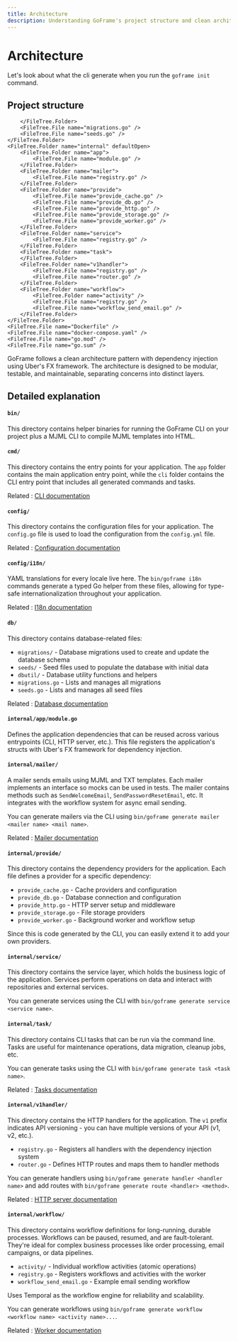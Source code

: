 ```yaml
---
title: Architecture
description: Understanding GoFrame's project structure and clean architecture patterns
---
```




# Architecture

Let's look about what the cli generate when you run the `goframe init` command.

## Project structure

<FileTree>
	<FileTree.Folder name="bin" defaultOpen>
		<FileTree.File name="goframe" />
		<FileTree.File name="mjml" />
	</FileTree.Folder>
	<FileTree.Folder name="cmd" defaultOpen>
		<FileTree.Folder name="app">
			<FileTree.File name="main.go" />
		</FileTree.Folder>
		<FileTree.Folder name="cli">
			<FileTree.File name="main.go" />
		</FileTree.Folder>
	</FileTree.Folder>
	<FileTree.Folder name="config" defaultOpen>
		<FileTree.File name="config.go" />
		<FileTree.File name="config.yml" />
		<FileTree.Folder name="i18n">
			<FileTree.File name="en.yml" />
			<FileTree.File name="fr.yml" />
		</FileTree.Folder>
	</FileTree.Folder>
	<FileTree.Folder name="db" defaultOpen>
		<FileTree.Folder name="dbutil">
			<FileTree.File name="dbutil.go" />
		</FileTree.Folder>
		<FileTree.Folder name="migrations">
			<FileTree.File name="20250613122558_create_storage_table.sql" />
		</FileTree.Folder>
		<FileTree.Folder name="seeds">

		</FileTree.Folder>
		<FileTree.File name="migrations.go" />
		<FileTree.File name="seeds.go" />
	</FileTree.Folder>
	<FileTree.Folder name="internal" defaultOpen>
		<FileTree.Folder name="app">
			<FileTree.File name="module.go" />
		</FileTree.Folder>
		<FileTree.Folder name="mailer">
			<FileTree.File name="registry.go" />
		</FileTree.Folder>
		<FileTree.Folder name="provide">
			<FileTree.File name="provide_cache.go" />
			<FileTree.File name="provide_db.go" />
			<FileTree.File name="provide_http.go" />
			<FileTree.File name="provide_storage.go" />
			<FileTree.File name="provide_worker.go" />
		</FileTree.Folder>
		<FileTree.Folder name="service">
			<FileTree.File name="registry.go" />
		</FileTree.Folder>
		<FileTree.Folder name="task">
		</FileTree.Folder>
		<FileTree.Folder name="v1handler">
			<FileTree.File name="registry.go" />
			<FileTree.File name="router.go" />
		</FileTree.Folder>
		<FileTree.Folder name="workflow">
			<FileTree.Folder name="activity" />
			<FileTree.File name="registry.go" />
			<FileTree.File name="workflow_send_email.go" />
		</FileTree.Folder>
	</FileTree.Folder>
	<FileTree.File name="Dockerfile" />
	<FileTree.File name="docker-compose.yaml" />
	<FileTree.File name="go.mod" />
	<FileTree.File name="go.sum" />
</FileTree>

GoFrame follows a clean architecture pattern with dependency injection using Uber's FX framework. The architecture is designed to be modular, testable, and maintainable, separating concerns into distinct layers.

## Detailed explanation

#### `bin/`

This directory contains helper binaries for running the GoFrame CLI on your project plus a MJML CLI to compile MJML templates into HTML.

#### `cmd/`

This directory contains the entry points for your application. The `app` folder contains the main application entry point, while the `cli` folder contains the CLI entry point that includes all generated commands and tasks.

Related : [CLI documentation](/docs/cli)

#### `config/`

This directory contains the configuration files for your application. The `config.go` file is used to load the configuration from the `config.yml` file.

Related : [Configuration documentation](/docs/configuration)

#### `config/i18n/`

YAML translations for every locale live here. The `bin/goframe i18n` commands generate a typed Go helper from these files, allowing for type-safe internationalization throughout your application.

Related : [I18n documentation](/docs/i18n)

#### `db/`

This directory contains database-related files:
- `migrations/` - Database migrations used to create and update the database schema  
- `seeds/` - Seed files used to populate the database with initial data
- `dbutil/` - Database utility functions and helpers
- `migrations.go` - Lists and manages all migrations
- `seeds.go` - Lists and manages all seed files

Related : [Database documentation](/docs/database)

#### `internal/app/module.go`

Defines the application dependencies that can be reused across various entrypoints (CLI, HTTP server, etc.). This file registers the application's structs with Uber's FX framework for dependency injection.

#### `internal/mailer/`

A mailer sends emails using MJML and TXT templates. Each mailer implements an interface so mocks can be used in tests. The mailer contains methods such as `SendWelcomeEmail`, `SendPasswordResetEmail`, etc. It integrates with the workflow system for async email sending.

You can generate mailers via the CLI using `bin/goframe generate mailer <mailer name> <mail name>`.

Related : [Mailer documentation](/docs/mails)

#### `internal/provide/`

This directory contains the dependency providers for the application. Each file defines a provider for a specific dependency:
- `provide_cache.go` - Cache providers and configuration
- `provide_db.go` - Database connection and configuration  
- `provide_http.go` - HTTP server setup and middleware
- `provide_storage.go` - File storage providers
- `provide_worker.go` - Background worker and workflow setup

Since this is code generated by the CLI, you can easily extend it to add your own providers.

#### `internal/service/`

This directory contains the service layer, which holds the business logic of the application. Services perform operations on data and interact with repositories and external services.

You can generate services using the CLI with `bin/goframe generate service <service name>`.

#### `internal/task/`

This directory contains CLI tasks that can be run via the command line. Tasks are useful for maintenance operations, data migration, cleanup jobs, etc.

You can generate tasks using the CLI with `bin/goframe generate task <task name>`.

Related : [Tasks documentation](/docs/tasks)

#### `internal/v1handler/`

This directory contains the HTTP handlers for the application. The `v1` prefix indicates API versioning - you can have multiple versions of your API (v1, v2, etc.).

- `registry.go` - Registers all handlers with the dependency injection system
- `router.go` - Defines HTTP routes and maps them to handler methods

You can generate handlers using `bin/goframe generate handler <handler name>` and add routes with `bin/goframe generate route <handler> <method>`.

Related : [HTTP server documentation](/docs/http-server)

#### `internal/workflow/`

This directory contains workflow definitions for long-running, durable processes. Workflows can be paused, resumed, and are fault-tolerant. They're ideal for complex business processes like order processing, email campaigns, or data pipelines.

- `activity/` - Individual workflow activities (atomic operations)
- `registry.go` - Registers workflows and activities with the worker
- `workflow_send_email.go` - Example email sending workflow

Uses Temporal as the workflow engine for reliability and scalability.

You can generate workflows using `bin/goframe generate workflow <workflow name> <activity name>...`.

Related : [Worker documentation](/docs/worker)